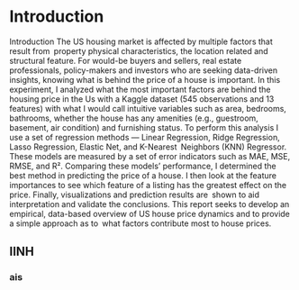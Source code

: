 # Introduction

Introduction
The US housing market is affected by multiple factors that result from property physical characteristics, the location related and structural feature. For would-be buyers and sellers, real estate professionals, policy-makers and investors who are seeking data-driven insights, knowing what is behind the price of a house is important.
In this experiment, I analyzed what the most important factors are behind the housing price in the Us with a Kaggle dataset (545 observations and 13 features) with what I would call intuitive variables such as area, bedrooms, bathrooms, whether the house has any amenities (e.g., guestroom, basement, air condition) and furnishing status.
To perform this analysis I use a set of regression methods — Linear Regression, Ridge Regression, Lasso Regression, Elastic Net, and K-Nearest Neighbors (KNN) Regressor. These models are measured by a set of error indicators such as MAE, MSE, RMSE, and R². Comparing these models’ performance, I determined the best method in predicting the price of a house. I then look at the feature importances to see which feature of a listing has the greatest effect on the price. Finally, visualizations and prediction results are shown to aid interpretation and validate the conclusions.
This report seeks to develop an empirical, data-based overview of US house price dynamics and to provide a simple approach as to what factors contribute most to house prices.

## IINH

### ais